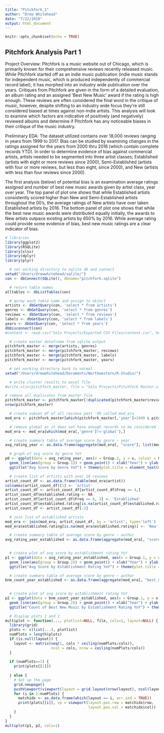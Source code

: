 ```yaml
---
title: "Pitchfork_1"
author: "Drew Whitehead"
date: "7/22/2018"
output: html_document
---
```


```r
knitr::opts_chunk$set(echo = TRUE)
```

## Pitchfork Analysis Part 1

Project Overview:
Pitchfork is a music website out of Chicago, which is primarily known for their comprehensive reviews recently released music. While Pitchfork started off as an indie music publication (indie music stands for independent music, which is produced independently of commercial record label), it has morphed into an industry wide publication over the years. Critiques from Pitchfork are given in the form of a detailed evaluation, an album rating and an assigned ‘Best New Music’ award if the rating is high enough. These reviews are often considered the final word in the critique of music, however, despite shifting to an industry wide focus they’re still considered biased at times against non-indie artists. This analysis will look to examine which factors are indicative of positively (and negatively) reviewed albums and determine if Pitchfork has any noticeable biases in their critique of the music industry. 

Preliminary EDA:
The dataset utilized contains over 18,000 reviews ranging in years from 1999 to 2017. Bias can be studied by examining changes in the ratings assigned for the years from 2000 thru 2016 (which contain complete records YTD). In order to determine evidence of bias against commercial artists, artists needed to be segmented into three artist classes; Established (artists with eight or more reviews since 2000), Semi-Established (artists with four or more reviews, but less than eight, since 2000), and New (artists with less than four reviews since 2000).

The first analysis (below) of potential bias is an examination average ratings assigned and number of best new music awards given by artist class, year over year. The top panel of plot one shows that while Established artists consistently scored higher than New and Semi-Established artists throughout the 00’s, the average ratings of New artists have over taken Established artists by 2016. The bottom panel of plot one shows that while the best new music awards were distributed equally initially, the awards to New artists outpace existing artists by 650% by 2016. While average rating could provide some evidence of bias, best new music ratings are a clear indicator of bias.


```r
# libraries
library(ggplot2)
library(RSQLite)
library(xlsx)
library(dplyr)
library(plyr)

  # set working directory to sqlite db and connect
setwd("/Users/drewwhitehead/sqlite/")
con <- dbConnect(SQLite(), dbname="pitchfork.sqlite")

  # return table names
alltables <- dbListTables(con)

  # qurey each table name and assign to object
artists <- dbGetQuery(con, 'select * from artists')
genres <- dbGetQuery(con, 'select * from genres')
reviews <- dbGetQuery(con, 'select * from reviews')
labels <- dbGetQuery(con, 'select * from labels')
years <- dbGetQuery(con, 'select * from years')
dbDisconnect(con)
#content <- read.csv("Solo Projects/Exported CSV Files/content.csv", header = T)

  # create master dataframe from sqlite output
pitchfork_master <- merge(artists, genres)
pitchfork_master <- merge(pitchfork_master, reviews)
pitchfork_master <- merge(pitchfork_master, labels)
pitchfork_master <- merge(pitchfork_master, years)

  # set working directory back to normal
setwd("/Users/drewwhitehead/Documents/Northwestern/R-Studio/")

  # write cluster results to excel file
#write.xlsx(pitchfork_master, file = "Solo Projects/Pitchfork Master.xlsx")

# remove all duplicates from master file
pitchfork_master <- pitchfork_master[!duplicated(pitchfork_master$reviewid),]
nrow(pitchfork_master)

  # create subset df of all reviews past '99 called mod_era
mod_era <- pitchfork_master[which(pitchfork_master[,'year']>1999 & pitchfork_master[,'year']<2017),]

  # remove global as it does not have enough records to be considered for average
mod_era <- mod_era[which(mod_era[,'genre']!='global'),]

  # create summary table of average score by genre ~ year
avg_rating_year <- as.data.frame(aggregate(mod_era[, "score"], list(mod_era$genre, mod_era$year), mean))

  # graph of avg score by genre YoY
p0 <- ggplot(data = avg_rating_year, aes(x = Group.2, y = x, colour = Group.1)) +       
  geom_line(aes(group = Group.1)) + geom_point() + xlab("Year") + ylab("Score") + 
  ggtitle("Avg Score by Genre YoY") + theme(plot.title = element_text(hjust = 0.5))

  # create list of artists with over 10 reviews
artist_count_df <- as.data.frame(table(mod_era$artist))
colnames(artist_count_df)[1] <- 'artist'
artist_count_df <- artist_count_df[artist_count_df$Freq >= 4,]
artist_count_df$established.rating <- NA
artist_count_df[artist_count_df$Freq >= 8, 3] <- 'Established'
artist_count_df$established.rating[is.na(artist_count_df$established.rating)] <- 'Semi-Established'
artist_count_df <- artist_count_df[-2]

  # join list of established artists
mod_era <- join(mod_era, artist_count_df, by = 'artist', type='left')
mod_era$established.rating[is.na(mod_era$established.rating)] <- 'New'

  # create summary table of average score by genre ~ author
avg_rating_year_established <- as.data.frame(aggregate(mod_era[, "score"], list(mod_era$year, 
                                                                                          mod_era$established.rating), mean))

  # create plot of avg score by establishment rating YoY
p1 <- ggplot(data = avg_rating_year_established, aes(x = Group.1, y = x, colour = Group.2)) +       
  geom_line(aes(group = Group.2)) + geom_point() + xlab("Year") + ylab("Score") + 
  ggtitle("Avg Score by Establishment Rating YoY") + theme(plot.title = element_text(hjust = 0.5))

  # create summary table of average score by genre ~ author
bnm_count_year_established <- as.data.frame(aggregate(mod_era[, "best_new_music"], list(mod_era$year, 
                                                                                mod_era$established.rating), sum))

  # create plot of avg score by establishment rating YoY
p2 <- ggplot(data = bnm_count_year_established, aes(x = Group.1, y = x, colour = Group.2)) +       
  geom_line(aes(group = Group.2)) + geom_point() + xlab("Year") + ylab("Count of Best New Music") + 
  ggtitle("Count of Best New Music by Establishment Rating YoY") + theme(plot.title = element_text(hjust = 0.5))

  # display plots 1 and 2
multiplot <- function(..., plotlist=NULL, file, cols=1, layout=NULL) {
  library(grid)
  plots <- c(list(...), plotlist)
  numPlots = length(plots)
  if (is.null(layout)) {
    layout <- matrix(seq(1, cols * ceiling(numPlots/cols)),
                     ncol = cols, nrow = ceiling(numPlots/cols))
  }
  
  if (numPlots==1) {
    print(plots[[1]])
    
  } else {
    # Set up the page
    grid.newpage()
    pushViewport(viewport(layout = grid.layout(nrow(layout), ncol(layout))))
    for (i in 1:numPlots) {
      matchidx <- as.data.frame(which(layout == i, arr.ind = TRUE))
      print(plots[[i]], vp = viewport(layout.pos.row = matchidx$row,
                                      layout.pos.col = matchidx$col))
    }
  }
}
multiplot(p1, p2, cols=1)
```
